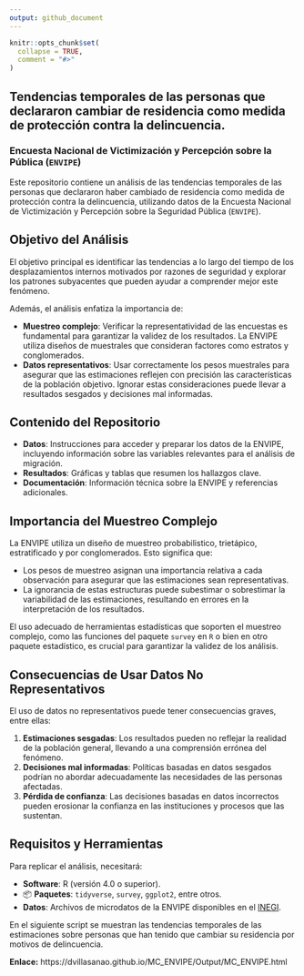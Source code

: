 ```yaml
---
output: github_document
---
```


<!-- README.md is generated from README.Rmd. Please edit that file -->

```r
knitr::opts_chunk$set(
  collapse = TRUE,
  comment = "#>"
)
```

## Tendencias temporales de las personas que declararon cambiar de residencia como medida de protección contra la delincuencia.

### Encuesta Nacional de Victimización y Percepción sobre la Pública (`ENVIPE`)  

<!-- badges: start -->
<!-- badges: end -->

Este repositorio contiene un análisis de las tendencias temporales de las personas que declararon haber cambiado de residencia como medida de protección contra la delincuencia, utilizando datos de la Encuesta Nacional de Victimización y Percepción sobre la Seguridad Pública (`ENVIPE`).

## Objetivo del Análisis

El objetivo principal es identificar las tendencias a lo largo del tiempo de los desplazamientos internos motivados por razones de seguridad y explorar los patrones subyacentes que pueden ayudar a comprender mejor este fenómeno.

Además, el análisis enfatiza la importancia de:

- **Muestreo complejo**: Verificar la representatividad de las encuestas es fundamental para garantizar la validez de los resultados. La ENVIPE utiliza diseños de muestrales que consideran factores como estratos y conglomerados.   
- **Datos representativos**: Usar correctamente los pesos muestrales para asegurar que las estimaciones reflejen con precisión las características de la población objetivo. Ignorar estas consideraciones puede llevar a resultados sesgados y decisiones mal informadas.   

## Contenido del Repositorio

- **Datos**: Instrucciones para acceder y preparar los datos de la ENVIPE, incluyendo información sobre las variables relevantes para el análisis de migración.
- **Resultados**: Gráficas y tablas que resumen los hallazgos clave.
- **Documentación**: Información técnica sobre la ENVIPE y referencias adicionales.

## Importancia del Muestreo Complejo

La ENVIPE utiliza un diseño de muestreo probabilistico, trietápico, estratificado y por conglomerados. Esto significa que:

- Los pesos de muestreo asignan una importancia relativa a cada observación para asegurar que las estimaciones sean representativas.
- La ignorancia de estas estructuras puede subestimar o sobrestimar la variabilidad de las estimaciones, resultando en errores en la interpretación de los resultados.

El uso adecuado de herramientas estadísticas que soporten el muestreo complejo, como las funciones del paquete `survey` en `R` o bien en otro paquete estadístico, es crucial para garantizar la validez de los análisis.  

## Consecuencias de Usar Datos No Representativos

El uso de datos no representativos puede tener consecuencias graves, entre ellas:

1. **Estimaciones sesgadas**: Los resultados pueden no reflejar la realidad de la población general, llevando a una comprensión errónea del fenómeno.
2. **Decisiones mal informadas**: Políticas basadas en datos sesgados podrían no abordar adecuadamente las necesidades de las personas afectadas.
3. **Pérdida de confianza**: Las decisiones basadas en datos incorrectos pueden erosionar la confianza en las instituciones y procesos que las sustentan.

## Requisitos y Herramientas

Para replicar el análisis, necesitará:

- **Software**: R (versión 4.0 o superior).
- 📦 **Paquetes**: `tidyverse`, `survey`, `ggplot2`, entre otros.
- **Datos**: Archivos de microdatos de la ENVIPE disponibles en el [INEGI](https://www.inegi.org.mx).

En el siguiente script se muestran las tendencias temporales de las estimaciones sobre personas que han tenido que cambiar su residencia por motivos de delincuencia.   

**Enlace:** https://dvillasanao.github.io/MC_ENVIPE/Output/MC_ENVIPE.html 